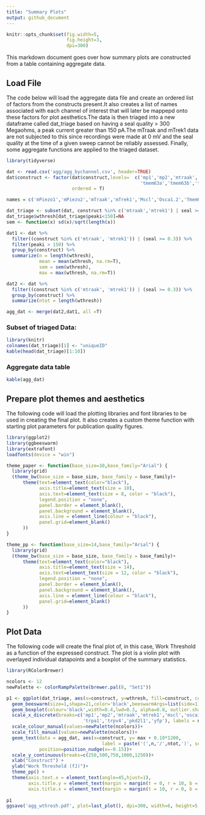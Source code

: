 ```yaml
---
title: "Summary Plots"
output: github_document
---
```


```r
knitr::opts_chunk$set(fig.width=5, 
                      fig.height=3,
                      dpi=300)
```

This markdown document goes over how summary plots are constructed from a table containing aggregate data.

## Load File

The code below will load the aggregate data file and create an ordered list of factors from the constructs present.It also creates a list of names associated with each channel of interest that will later be mappepd onto these factors for plot aesthetics.The data is then triaged into a new dataframe called dat_triage based on having a seal quality > 300 Megaohms, a peak current greater than 150 pA.The mTraak and mTrek1 data are not subjected to this since recordings were made at 0 mV and the seal quality at the time of a given sweep cannot be reliably assessed. Finally, some aggregate functions are applied to the triaged dataset.

```r

library(tidyverse)

dat <- read.csv('agg/agg_bychannel.csv', header=TRUE)
dat$construct <- factor(dat$construct,levels=  c('mp1','mp2','mtraak','mtrek1','mscl','osca12',
                                                 'tmem63a','tmem63b','trpa1','trpv4','pkd2l1','yfp'),
                        ordered = T)

names = c('mPiezo1','mPiezo2','mTraak','mTrek1','Mscl','Osca1.2','Tmem63a','Tmem63b','TrpA1','TrpV4','Pkd2L1','YFP')

dat_triage <- subset(dat, construct %in% c('mtraak','mtrek1') | seal >= 0.3)
dat_triage$wthresh[dat_triage$peaki<150]=NA
sem <- function(x) sd(x)/sqrt(length(x))

dat1 <- dat %>% 
  filter((construct %in% c('mtraak', 'mtrek1')) | (seal >= 0.3)) %>%
  filter(peaki > 150) %>%
  group_by(construct) %>%
  summarize(n = length(wthresh),
            mean = mean(wthresh, na.rm=T),
            sem = sem(wthresh),
            max = max(wthresh, na.rm=T))

dat2 <- dat %>% 
  filter((construct %in% c('mtraak', 'mtrek1')) | (seal >= 0.3)) %>%
  group_by(construct) %>%
  summarize(ntot = length(wthresh))

agg_dat <- merge(dat2,dat1, all =T)

```
### Subset of triaged Data:

```r
library(knitr)
colnames(dat_triage)[1] <- "uniqueID"
kable(head(dat_triage)[1:10])
```

### Aggregate data table

```r
kable(agg_dat)
```

## Prepare plot themes and aesthetics

The following code will load the plotting libraries and font libraries to be used in creating the final plot. It also creates a custom theme function with starting plot parameters for publication quality figures.


```r

library(ggplot2)
library(ggbeeswarm)
library(extrafont)
loadfonts(device = "win")

theme_paper <- function(base_size=10,base_family="Arial") {
  library(grid)
  (theme_bw(base_size = base_size, base_family = base_family)+
      theme(text=element_text(color="black"),
            axis.title=element_text(size = 10),
            axis.text=element_text(size = 8, color = "black"),
            legend.position = "none",
            panel.border = element_blank(),
            panel.background = element_blank(),
            axis.line = element_line(colour = "black"),
            panel.grid=element_blank()
      ))
}

theme_pp <- function(base_size=14,base_family="Arial") {
  library(grid)
  (theme_bw(base_size = base_size, base_family = base_family)+
      theme(text=element_text(color="black"),
            axis.title=element_text(size = 14),
            axis.text=element_text(size = 12, color = "black"),
            legend.position = "none",
            panel.border = element_blank(),
            panel.background = element_blank(),
            axis.line = element_line(colour = "black"),
            panel.grid=element_blank()
      ))
}

```

## Plot Data

The following code will create the final plot of, in this case, Work Threshold as a function of the expressed construct. The plot is a violin plot with overlayed individual datapoints and a boxplot of the summary statistics. 
```r
library(RColorBrewer)

ncolors <- 12
newPalette <- colorRampPalette(brewer.pal(8, "Set1"))

p1 <- ggplot(dat_triage, aes(x=construct, y=wthresh, fill=construct, colour=construct)) +
  geom_beeswarm(size=1,shape=21,color='black',beeswarmArgs=list(side=1), stroke=0.2,alpha=0.8)+
  geom_boxplot(colour='black',width=0.4,lwd=0.3, alpha=0.8, outlier.shape =NA, position = position_nudge(x = -0.3, y = 0))+
  scale_x_discrete(breaks=c('mp1','mp2','mtraak','mtrek1','mscl','osca12','tmem63a','tmem63b',
                            'trpa1','trpv4','pkd2l1','yfp'), labels = names)+
  scale_colour_manual(values=newPalette(ncolors))+
  scale_fill_manual(values=newPalette(ncolors))+
  geom_text(data = agg_dat, aes(x=construct, y= max + 0.10*1200, 
                                   label = paste('(',n,'/',ntot,')', sep = "")),size=2.5, colour='black',
            position=position_nudge(x=-0.15))+
  scale_y_continuous(breaks=c(250,500,750,1000,1250))+
  xlab("Construct") +
  ylab("Work Threshold (fJ)")+
  theme_pp() +
  theme(axis.text.x = element_text(angle=45,hjust=1),
        axis.title.y = element_text(margin = margin(t = 0, r = 10, b = 0, l = 0)),
        axis.title.x = element_text(margin = margin(t = 10, r = 0, b = 0, l = 0)))
 
p1 
ggsave('agg_wthresh.pdf', plot=last_plot(), dpi=300, width=6, height=5, units= "in", dev=cairo_pdf)


```

